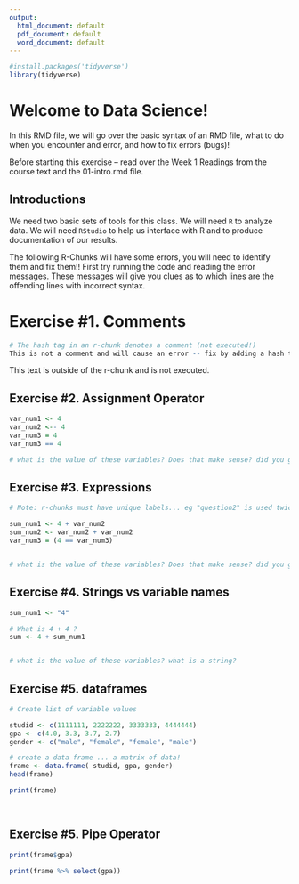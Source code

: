 ```yaml
---
output:
  html_document: default
  pdf_document: default
  word_document: default
---
```


```r
#install.packages('tidyverse') 
library(tidyverse)
```

# Welcome to Data Science! 

In this RMD file, we will go over the basic syntax of an RMD file, what to do when you encounter and error, and how to fix errors (bugs)!

Before starting this exercise -- read over the Week 1 Readings from the course text and the 01-intro.rmd file. 

## Introductions

We need two basic sets of tools for this class. We will need `R` to analyze data. We will need `RStudio` to help us interface with R and to produce documentation of our results. 

The following R-Chunks will have some errors, you will need to identify them and fix them!! First try running the code and reading the error messages. These messages will give you clues as to which lines are the offending lines with incorrect syntax. 

# Exercise #1. Comments

```r
# The hash tag in an r-chunk denotes a comment (not executed!)
This is not a comment and will cause an error -- fix by adding a hash tag

```
This text is outside of the r-chunk and is not executed. 

## Exercise #2. Assignment Operator
```r
var_num1 <- 4
var_num2 <-- 4
var_num3 = 4
var_num3 == 4

# what is the value of these variables? Does that make sense? did you get an error?

```



## Exercise #3. Expressions

```r
# Note: r-chunks must have unique labels... eg "question2" is used twice!!

sum_num1 <- 4 + var_num2
sum_num2 <- var_num2 + var_num2
var_num3 = (4 == var_num3)


# what is the value of these variables? Does that make sense? did you get an error?

```


## Exercise #4. Strings vs variable names

```r
sum_num1 <- "4"

# What is 4 + 4 ?
sum <- 4 + sum_num1


# what is the value of these variables? what is a string?

```


## Exercise #5. dataframes

```r
# Create list of variable values

studid <- c(1111111, 2222222, 3333333, 4444444)
gpa <- c(4.0, 3.3, 3.7, 2.7)
gender <- c("male", "female", "female", "male")

# create a data frame ... a matrix of data!
frame <- data.frame( studid, gpa, gender)
head(frame)

print(frame)

  

```


## Exercise #5. Pipe Operator
```r

print(frame$gpa)

print(frame %>% select(gpa))

```



